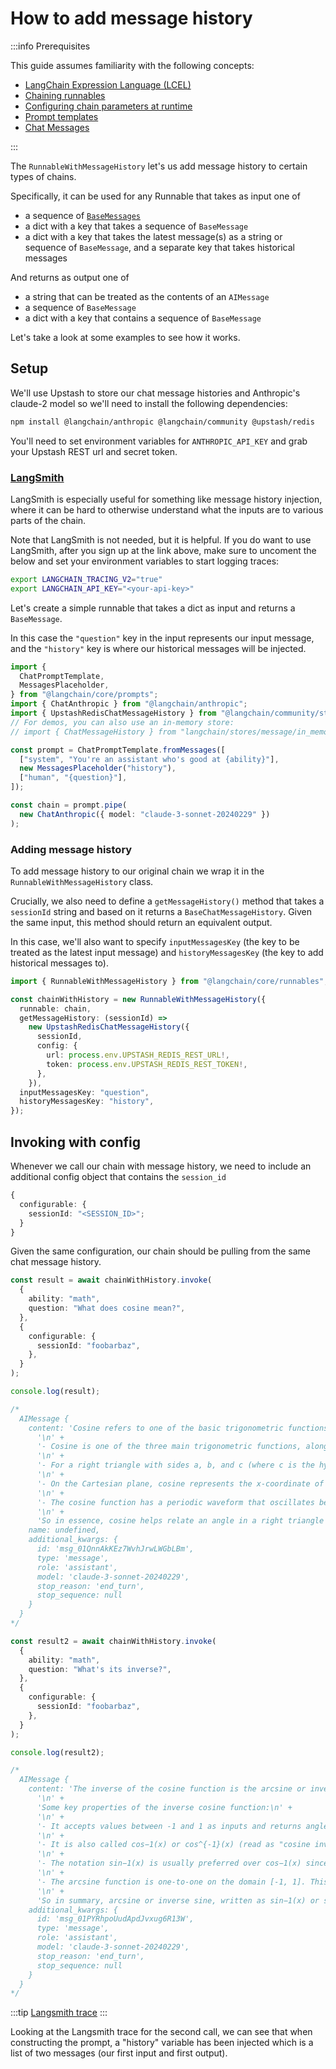 # How to add message history

:::info Prerequisites

This guide assumes familiarity with the following concepts:

- [LangChain Expression Language (LCEL)](/docs/concepts/#langchain-expression-language)
- [Chaining runnables](/docs/how_to/sequence/)
- [Configuring chain parameters at runtime](/docs/how_to/configure)
- [Prompt templates](/docs/concepts/#prompt-templates)
- [Chat Messages](/docs/concepts/#message-types)

:::

The `RunnableWithMessageHistory` let's us add message history to certain types of chains.

Specifically, it can be used for any Runnable that takes as input one of

- a sequence of [`BaseMessages`](/docs/concepts/#message-types)
- a dict with a key that takes a sequence of `BaseMessage`
- a dict with a key that takes the latest message(s) as a string or sequence of `BaseMessage`, and a separate key that takes historical messages

And returns as output one of

- a string that can be treated as the contents of an `AIMessage`
- a sequence of `BaseMessage`
- a dict with a key that contains a sequence of `BaseMessage`

Let's take a look at some examples to see how it works.

## Setup

We'll use Upstash to store our chat message histories and Anthropic's claude-2 model so we'll need to install the following dependencies:

```bash npm2yarn
npm install @langchain/anthropic @langchain/community @upstash/redis
```

You'll need to set environment variables for `ANTHROPIC_API_KEY` and grab your Upstash REST url and secret token.

### [LangSmith](https://smith.langchain.com/)

LangSmith is especially useful for something like message history injection, where it can be hard to otherwise understand what the inputs are to various parts of the chain.

Note that LangSmith is not needed, but it is helpful.
If you do want to use LangSmith, after you sign up at the link above, make sure to uncoment the below and set your environment variables to start logging traces:

```bash
export LANGCHAIN_TRACING_V2="true"
export LANGCHAIN_API_KEY="<your-api-key>"
```

Let's create a simple runnable that takes a dict as input and returns a `BaseMessage`.

In this case the `"question"` key in the input represents our input message, and the `"history"` key is where our historical messages will be injected.

```typescript
import {
  ChatPromptTemplate,
  MessagesPlaceholder,
} from "@langchain/core/prompts";
import { ChatAnthropic } from "@langchain/anthropic";
import { UpstashRedisChatMessageHistory } from "@langchain/community/stores/message/upstash_redis";
// For demos, you can also use an in-memory store:
// import { ChatMessageHistory } from "langchain/stores/message/in_memory";

const prompt = ChatPromptTemplate.fromMessages([
  ["system", "You're an assistant who's good at {ability}"],
  new MessagesPlaceholder("history"),
  ["human", "{question}"],
]);

const chain = prompt.pipe(
  new ChatAnthropic({ model: "claude-3-sonnet-20240229" })
);
```

### Adding message history

To add message history to our original chain we wrap it in the `RunnableWithMessageHistory` class.

Crucially, we also need to define a `getMessageHistory()` method that takes a `sessionId` string and based on it returns a `BaseChatMessageHistory`. Given the same input, this method should return an equivalent output.

In this case, we'll also want to specify `inputMessagesKey` (the key to be treated as the latest input message) and `historyMessagesKey` (the key to add historical messages to).

```typescript
import { RunnableWithMessageHistory } from "@langchain/core/runnables";

const chainWithHistory = new RunnableWithMessageHistory({
  runnable: chain,
  getMessageHistory: (sessionId) =>
    new UpstashRedisChatMessageHistory({
      sessionId,
      config: {
        url: process.env.UPSTASH_REDIS_REST_URL!,
        token: process.env.UPSTASH_REDIS_REST_TOKEN!,
      },
    }),
  inputMessagesKey: "question",
  historyMessagesKey: "history",
});
```

## Invoking with config

Whenever we call our chain with message history, we need to include an additional config object that contains the `session_id`

```typescript
{
  configurable: {
    sessionId: "<SESSION_ID>";
  }
}
```

Given the same configuration, our chain should be pulling from the same chat message history.

```typescript
const result = await chainWithHistory.invoke(
  {
    ability: "math",
    question: "What does cosine mean?",
  },
  {
    configurable: {
      sessionId: "foobarbaz",
    },
  }
);

console.log(result);

/*
  AIMessage {
    content: 'Cosine refers to one of the basic trigonometric functions. Specifically:\n' +
      '\n' +
      '- Cosine is one of the three main trigonometric functions, along with sine and tangent. It is often abbreviated as cos.\n' +
      '\n' +
      '- For a right triangle with sides a, b, and c (where c is the hypotenuse), cosine represents the ratio of the length of the adjacent side (a) to the length of the hypotenuse (c). So cos(A) = a/c, where A is the angle opposite side a.\n' +
      '\n' +
      '- On the Cartesian plane, cosine represents the x-coordinate of a point on the unit circle for a given angle. So if you take an angle θ on the unit circle, the cosine of θ gives you the x-coordinate of where the terminal side of that angle intersects the circle.\n' +
      '\n' +
      '- The cosine function has a periodic waveform that oscillates between 1 and -1. Its graph forms a cosine wave.\n' +
      '\n' +
      'So in essence, cosine helps relate an angle in a right triangle to the ratio of two of its sides. Along with sine and tangent, it is foundational to trigonometry and mathematical modeling of periodic functions.',
    name: undefined,
    additional_kwargs: {
      id: 'msg_01QnnAkKEz7WvhJrwLWGbLBm',
      type: 'message',
      role: 'assistant',
      model: 'claude-3-sonnet-20240229',
      stop_reason: 'end_turn',
      stop_sequence: null
    }
  }
*/

const result2 = await chainWithHistory.invoke(
  {
    ability: "math",
    question: "What's its inverse?",
  },
  {
    configurable: {
      sessionId: "foobarbaz",
    },
  }
);

console.log(result2);

/*
  AIMessage {
    content: 'The inverse of the cosine function is the arcsine or inverse sine function, often written as sin−1(x) or sin^{-1}(x).\n' +
      '\n' +
      'Some key properties of the inverse cosine function:\n' +
      '\n' +
      '- It accepts values between -1 and 1 as inputs and returns angles from 0 to π radians (0 to 180 degrees). This is the inverse of the regular cosine function, which takes angles and returns the cosine ratio.\n' +
      '\n' +
      '- It is also called cos−1(x) or cos^{-1}(x) (read as "cosine inverse of x").\n' +
      '\n' +
      '- The notation sin−1(x) is usually preferred over cos−1(x) since it relates more directly to the unit circle definition of cosine. sin−1(x) gives the angle whose sine equals x.\n' +
      '\n' +
      '- The arcsine function is one-to-one on the domain [-1, 1]. This means every output angle maps back to exactly one input ratio x. This one-to-one mapping is what makes it the mathematical inverse of cosine.\n' +
      '\n' +
      'So in summary, arcsine or inverse sine, written as sin−1(x) or sin^{-1}(x), gives you the angle whose cosine evaluates to the input x, undoing the cosine function. It is used throughout trigonometry and calculus.',
    additional_kwargs: {
      id: 'msg_01PYRhpoUudApdJvxug6R13W',
      type: 'message',
      role: 'assistant',
      model: 'claude-3-sonnet-20240229',
      stop_reason: 'end_turn',
      stop_sequence: null
    }
  }
*/
```

:::tip
[Langsmith trace](https://smith.langchain.com/public/50377a89-d0b8-413b-8cd7-8e6618835e00/r)
:::

Looking at the Langsmith trace for the second call, we can see that when constructing the prompt, a "history" variable has been injected which is a list of two messages (our first input and first output).
